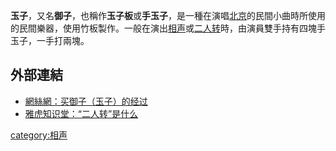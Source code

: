 '''玉子'''，又名'''御子'''，也稱作'''玉子板'''或'''手玉子'''，是一種在演唱[[北京|北京]]的民間小曲時所使用的民間樂器，使用竹板製作。一般在演出[[相声|相声]]或[[二人转|二人转]]時，由演員雙手持有四塊手玉子，一手打兩塊。

== 外部連結 ==
* [http://www.gsw.net.cn/bbs/viewthread.php?tid=11914 網絲網：买御子（玉子）的经过]{{Dead link|date=2018年7月 |bot=InternetArchiveBot |fix-attempted=yes }}
* [http://ks.cn.yahoo.com/question/1406122914598.html 雅虎知识堂：“二人转”是什么]{{dead link|date=2018年3月 |bot=InternetArchiveBot |fix-attempted=yes }}

[[category:相声|category:相声]]
